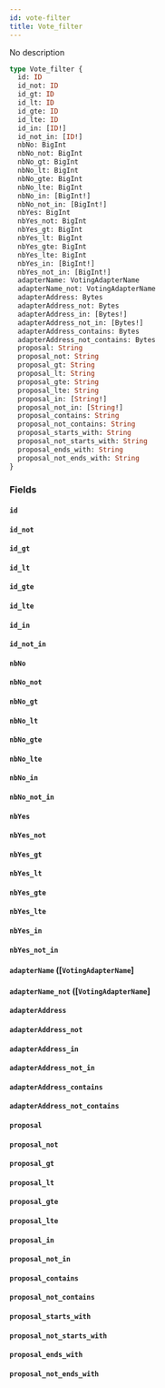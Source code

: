 ```yaml
---
id: vote-filter
title: Vote_filter
---
```


No description

```graphql
type Vote_filter {
  id: ID
  id_not: ID
  id_gt: ID
  id_lt: ID
  id_gte: ID
  id_lte: ID
  id_in: [ID!]
  id_not_in: [ID!]
  nbNo: BigInt
  nbNo_not: BigInt
  nbNo_gt: BigInt
  nbNo_lt: BigInt
  nbNo_gte: BigInt
  nbNo_lte: BigInt
  nbNo_in: [BigInt!]
  nbNo_not_in: [BigInt!]
  nbYes: BigInt
  nbYes_not: BigInt
  nbYes_gt: BigInt
  nbYes_lt: BigInt
  nbYes_gte: BigInt
  nbYes_lte: BigInt
  nbYes_in: [BigInt!]
  nbYes_not_in: [BigInt!]
  adapterName: VotingAdapterName
  adapterName_not: VotingAdapterName
  adapterAddress: Bytes
  adapterAddress_not: Bytes
  adapterAddress_in: [Bytes!]
  adapterAddress_not_in: [Bytes!]
  adapterAddress_contains: Bytes
  adapterAddress_not_contains: Bytes
  proposal: String
  proposal_not: String
  proposal_gt: String
  proposal_lt: String
  proposal_gte: String
  proposal_lte: String
  proposal_in: [String!]
  proposal_not_in: [String!]
  proposal_contains: String
  proposal_not_contains: String
  proposal_starts_with: String
  proposal_not_starts_with: String
  proposal_ends_with: String
  proposal_not_ends_with: String
}
```

### Fields

#### `id` 

#### `id_not` 

#### `id_gt` 

#### `id_lt` 

#### `id_gte` 

#### `id_lte` 

#### `id_in` 

#### `id_not_in` 

#### `nbNo` 

#### `nbNo_not` 

#### `nbNo_gt` 

#### `nbNo_lt` 

#### `nbNo_gte` 

#### `nbNo_lte` 

#### `nbNo_in` 

#### `nbNo_not_in` 

#### `nbYes` 

#### `nbYes_not` 

#### `nbYes_gt` 

#### `nbYes_lt` 

#### `nbYes_gte` 

#### `nbYes_lte` 

#### `nbYes_in` 

#### `nbYes_not_in` 

#### `adapterName` ([`VotingAdapterName`]

#### `adapterName_not` ([`VotingAdapterName`]

#### `adapterAddress` 

#### `adapterAddress_not` 

#### `adapterAddress_in` 

#### `adapterAddress_not_in` 

#### `adapterAddress_contains` 

#### `adapterAddress_not_contains` 

#### `proposal` 

#### `proposal_not` 

#### `proposal_gt` 

#### `proposal_lt` 

#### `proposal_gte` 

#### `proposal_lte` 

#### `proposal_in` 

#### `proposal_not_in` 

#### `proposal_contains` 

#### `proposal_not_contains` 

#### `proposal_starts_with` 

#### `proposal_not_starts_with` 

#### `proposal_ends_with` 

#### `proposal_not_ends_with` 
